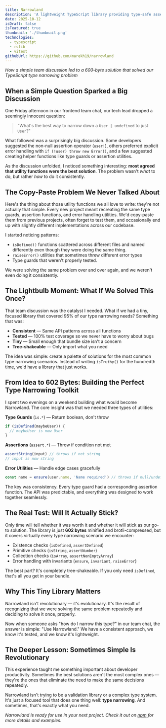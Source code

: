 ```yaml
---
title: Narrowland
description: 'A lightweight TypeScript library providing type-safe assertions, type guards, and error handling utilities.'
date: 2025-10-12
isDraft: false
isFeatured: true
thumbnail: './thumbnail.png'
technologies:
  - typescript
  - rslib
  - vitest
githubUrl: https://github.com/marekh19/narrowland
---
```


_How a simple team discussion led to a 600-byte solution that solved our TypeScript type narrowing problem_

## When a Simple Question Sparked a Big Discussion

One Friday afternoon in our frontend team chat, our tech lead dropped a seemingly innocent question:

> "What's the best way to narrow down a `User | undefined` to just `User`?"

What followed was a surprisingly big discussion. Some developers suggested the non-null assertion operator (`user!`), others preferred explicit error handling with `if (!user) throw new Error()`, and a few suggested creating helper functions like type guards or assertion utilities.

As the discussion unfolded, I noticed something interesting: **most agreed that utility functions were the best solution**. The problem wasn't _what_ to do, but rather _how_ to do it consistently.

## The Copy-Paste Problem We Never Talked About

Here's the thing about those utility functions we all love to write: they're not actually that simple. Every new project meant recreating the same type guards, assertion functions, and error handling utilities. We'd copy-paste them from previous projects, often forget to test them, and occasionally end up with slightly different implementations across our codebase.

I started noticing patterns:

- `isDefined()` functions scattered across different files and named differently even though they were doing the same thing.
- `raiseError()` utilities that sometimes threw different error types
- Type guards that weren't properly tested.

We were solving the same problem over and over again, and we weren't even doing it consistently.

## The Lightbulb Moment: What If We Solved This Once?

That team discussion was the catalyst I needed. What if we had a tiny, focused library that covered 95% of our type narrowing needs? Something that was:

- **Consistent** — Same API patterns across all functions
- **Tested** — 100% test coverage so we never have to worry about bugs
- **Tiny** — Small enough that bundle size isn't a concern
- **Tree-shakeable** — Only import what you need

The idea was simple: create a palette of solutions for the most common type narrowing scenarios. Instead of writing `isTruthy()` for the hundredth time, we'd have a library that just works.

## From Idea to 602 Bytes: Building the Perfect Type Narrowing Toolkit

I spent two evenings on a weekend building what would become Narrowland. The core insight was that we needed three types of utilities:

**Type Guards** (`is.*`) — Return boolean, don't throw

```typescript
if (isDefined(maybeUser)) {
  // maybeUser is now User
}
```

**Assertions** (`assert.*`) — Throw if condition not met

```typescript
assertString(input) // throws if not string
// input is now string
```

**Error Utilities** — Handle edge cases gracefully

```typescript
const name = ensure(user.name, 'Name required') // throws if null/undefined
```

The key was consistency. Every type guard had a corresponding assertion function. The API was predictable, and everything was designed to work together seamlessly.

## The Real Test: Will It Actually Stick?

Only time will tell whether it was worth it and whether it will stick as our go-to solution. The library is just **602 bytes** minified and brotli-compressed, but it covers virtually every type narrowing scenario we encounter:

- Existence checks (`isDefined`, `assertDefined`)
- Primitive checks (`isString`, `assertNumber`)
- Collection checks (`isArray`, `assertNonEmptyArray`)
- Error handling with invariants (`ensure`, `invariant`, `raiseError`)

The best part? It's completely tree-shakeable. If you only need `isDefined`, that's all you get in your bundle.

## Why This Tiny Library Matters

Narrowland isn't revolutionary — it's evolutionary. It's the result of recognizing that we were solving the same problem repeatedly and deciding to solve it once, properly.

Now when someone asks "how do I narrow this type?" in our team chat, the answer is simple: "Use Narrowland." We have a consistent approach, we know it's tested, and we know it's lightweight.

## The Deeper Lesson: Sometimes Simple Is Revolutionary

This experience taught me something important about developer productivity. Sometimes the best solutions aren't the most complex ones — they're the ones that eliminate the need to make the same decisions repeatedly.

Narrowland isn't trying to be a validation library or a complex type system. It's just a focused tool that does one thing well: **type narrowing**. And sometimes, that's exactly what you need.

_Narrowland is ready for use in your next project. Check it out on [npm](https://www.npmjs.com/package/narrowland) for more details and examples._
